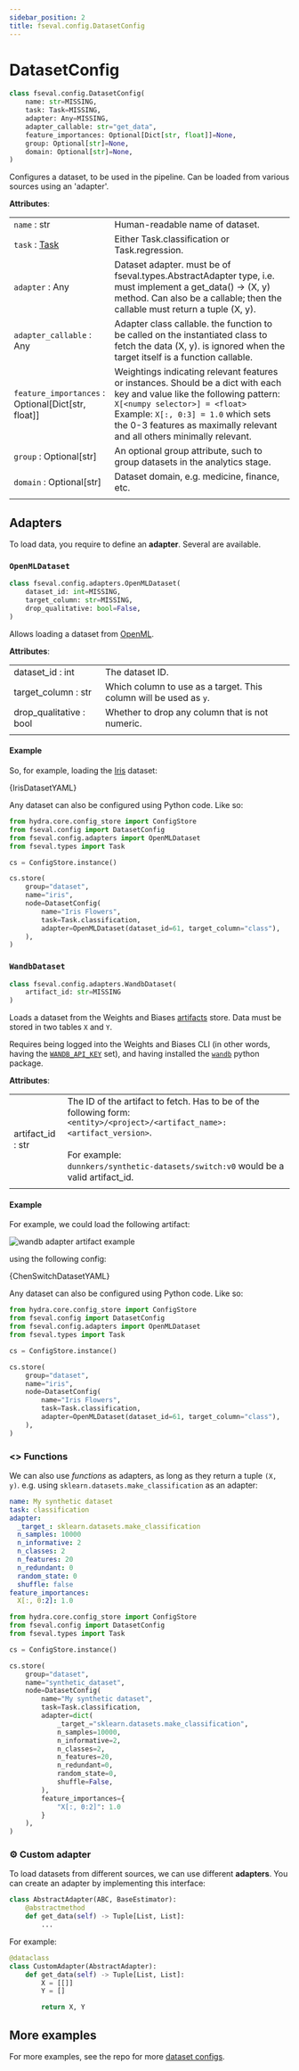```yaml
---
sidebar_position: 2
title: fseval.config.DatasetConfig
---
```


# DatasetConfig

<!-- Docusaurus -->

<!-- fseval -->

<!-- fseval YAML configs -->

```python
class fseval.config.DatasetConfig(
    name: str=MISSING,
    task: Task=MISSING,
    adapter: Any=MISSING,
    adapter_callable: str="get_data",
    feature_importances: Optional[Dict[str, float]]=None,
    group: Optional[str]=None,
    domain: Optional[str]=None,
)
```

Configures a dataset, to be used in the pipeline. Can be loaded from various sources
using an 'adapter'.

**Attributes**:

| | |
|---|---|
| `name` : str | Human-readable name of dataset. |
| `task` : [Task](/fseval/docs/types/Task) | Either Task.classification or Task.regression. |
| `adapter` : Any | Dataset adapter. must be of fseval.types.AbstractAdapter type, i.e. must implement a get_data() -> (X, y) method. Can also be a callable; then the callable must return a tuple (X, y). |
| `adapter_callable` : Any | Adapter class callable. the function to be called on the instantiated class to fetch the data (X, y). is ignored when the target itself is a function callable. | 
| `feature_importances` : Optional[Dict[str, float]] | Weightings indicating relevant features or instances. Should be a dict with each key and value like the following pattern:     `X[<numpy selector>] = <float>` Example:     `X[:, 0:3] = 1.0` which sets the 0-3 features as maximally relevant and all others minimally relevant. |
| `group` : Optional[str] | An optional group attribute, such to group datasets in the analytics stage. |
| `domain` : Optional[str] | Dataset domain, e.g. medicine, finance, etc. |
| | |

## Adapters

To load data, you require to define an **adapter**. Several are available.

### `OpenMLDataset`


```python
class fseval.config.adapters.OpenMLDataset(
    dataset_id: int=MISSING,
    target_column: str=MISSING,
    drop_qualitative: bool=False,
)
```

Allows loading a dataset from [OpenML](https://www.openml.org/).

**Attributes**:

| | |
|---|---|
| dataset_id : int | The dataset ID. |
| target_column : str | Which column to use as a target. This column will be used as `y`. |
| drop_qualitative : bool | Whether to drop any column that is not numeric. |
| | |


#### Example

So, for example, loading the [Iris](https://www.openml.org/d/61) dataset:

<Tabs groupId="config-representation">
<TabItem value="yaml" label="YAML" default>

<CodeBlock className="language-yaml" title="conf/dataset/iris.yaml">{IrisDatasetYAML}</CodeBlock>


</TabItem>
<TabItem value="structured" label="Structured Config">

Any dataset can also be configured using Python code. Like so:

```python
from hydra.core.config_store import ConfigStore
from fseval.config import DatasetConfig
from fseval.config.adapters import OpenMLDataset
from fseval.types import Task

cs = ConfigStore.instance()

cs.store(
    group="dataset",
    name="iris",
    node=DatasetConfig(
        name="Iris Flowers",
        task=Task.classification,
        adapter=OpenMLDataset(dataset_id=61, target_column="class"),
    ),
)
```

</TabItem>
</Tabs>


### `WandbDataset`

```python
class fseval.config.adapters.WandbDataset(
    artifact_id: str=MISSING
)
```

Loads a dataset from the Weights and Biases [artifacts](https://docs.wandb.ai/guides/artifacts) store. Data must be stored in two tables `X` and `Y`.

Requires being logged into the Weights and Biases CLI (in other words, having the [`WANDB_API_KEY`](https://docs.wandb.ai/guides/track/public-api-guide#authentication) set), and having installed the [`wandb`](https://pypi.org/project/wandb/) python package.


**Attributes**:

| | |
|---|---|
| artifact_id : str | The ID of the artifact to fetch. Has to be of the following form: `<entity>/<project>/<artifact_name>:<artifact_version>`. <br/><br/>For example:<br/> `dunnkers/synthetic-datasets/switch:v0` would be a valid artifact_id. |
| | |


#### Example

For example, we could load the following artifact:

![wandb adapter artifact example](/img/adapters/wandb.png)

using the following config:

<Tabs groupId="config-representation">
<TabItem value="yaml" label="YAML" default>

<CodeBlock className="language-yaml" title="conf/dataset/chen.yaml">{ChenSwitchDatasetYAML}</CodeBlock>


</TabItem>
<TabItem value="structured" label="Structured Config">

Any dataset can also be configured using Python code. Like so:

```python
from hydra.core.config_store import ConfigStore
from fseval.config import DatasetConfig
from fseval.config.adapters import OpenMLDataset
from fseval.types import Task

cs = ConfigStore.instance()

cs.store(
    group="dataset",
    name="iris",
    node=DatasetConfig(
        name="Iris Flowers",
        task=Task.classification,
        adapter=OpenMLDataset(dataset_id=61, target_column="class"),
    ),
)
```

</TabItem>
</Tabs>

### <\> Functions

We can also use _functions_ as adapters, as long as they return a tuple `(X, y)`. e.g. using `sklearn.datasets.make_classification` as an adapter:

<Tabs groupId="config-representation">
<TabItem value="yaml" label="YAML" default>

```yaml title="conf/dataset/synthetic_dataset.yaml"
name: My synthetic dataset
task: classification
adapter:
  _target_: sklearn.datasets.make_classification
  n_samples: 10000
  n_informative: 2
  n_classes: 2
  n_features: 20
  n_redundant: 0
  random_state: 0
  shuffle: false
feature_importances:
  X[:, 0:2]: 1.0
```

</TabItem>
<TabItem value="structured" label="Structured Config">

```python
from hydra.core.config_store import ConfigStore
from fseval.config import DatasetConfig
from fseval.types import Task

cs = ConfigStore.instance()

cs.store(
    group="dataset",
    name="synthetic_dataset",
    node=DatasetConfig(
        name="My synthetic dataset",
        task=Task.classification,
        adapter=dict(
            _target_="sklearn.datasets.make_classification",
            n_samples=10000,
            n_informative=2,
            n_classes=2,
            n_features=20,
            n_redundant=0,
            random_state=0,
            shuffle=False,
        ),
        feature_importances={
            "X[:, 0:2]": 1.0
        }
    ),
)
```

</TabItem>
</Tabs>

### ⚙️ Custom adapter

To load datasets from different sources, we can use different **adapters**. You can create an adapter by implementing this interface:

```python
class AbstractAdapter(ABC, BaseEstimator):
    @abstractmethod
    def get_data(self) -> Tuple[List, List]:
        ...
```

For example:

```python title="benchmark.py"
@dataclass
class CustomAdapter(AbstractAdapter):
    def get_data(self) -> Tuple[List, List]:
        X = [[]]
        Y = []

        return X, Y
```


## More examples
For more examples, see the repo for more [dataset configs](https://github.com/dunnkers/fseval/tree/master/tests/integration/conf/dataset).
